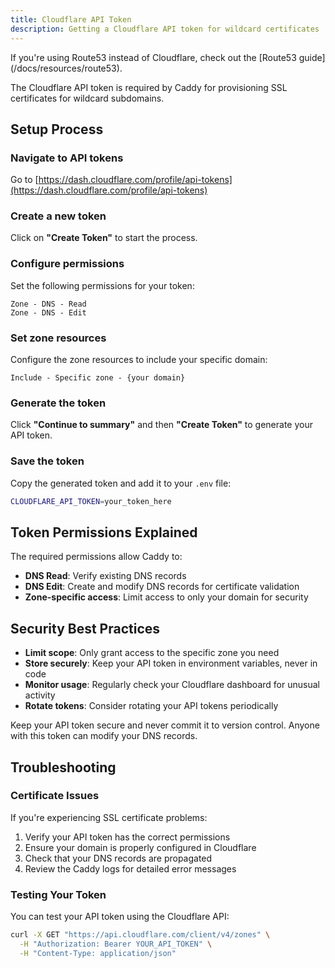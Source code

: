 ```yaml
---
title: Cloudflare API Token
description: Getting a Cloudflare API token for wildcard certificates
---
```



<Callout type="info">
  If you're using Route53 instead of Cloudflare, check out the [Route53 guide](/docs/resources/route53).
</Callout>

The Cloudflare API token is required by Caddy for provisioning SSL certificates for wildcard subdomains.

## Setup Process

### Navigate to API tokens

Go to [https://dash.cloudflare.com/profile/api-tokens](https://dash.cloudflare.com/profile/api-tokens)

### Create a new token

Click on **"Create Token"** to start the process.

### Configure permissions

Set the following permissions for your token:

```
Zone - DNS - Read
Zone - DNS - Edit
```

### Set zone resources

Configure the zone resources to include your specific domain:

```
Include - Specific zone - {your domain}
```

### Generate the token

Click **"Continue to summary"** and then **"Create Token"** to generate your API token.

### Save the token

Copy the generated token and add it to your `.env` file:

```bash
CLOUDFLARE_API_TOKEN=your_token_here
```

## Token Permissions Explained

The required permissions allow Caddy to:

- **DNS Read**: Verify existing DNS records
- **DNS Edit**: Create and modify DNS records for certificate validation
- **Zone-specific access**: Limit access to only your domain for security

## Security Best Practices

- **Limit scope**: Only grant access to the specific zone you need
- **Store securely**: Keep your API token in environment variables, never in code
- **Monitor usage**: Regularly check your Cloudflare dashboard for unusual activity
- **Rotate tokens**: Consider rotating your API tokens periodically

<Callout type="warning">
  Keep your API token secure and never commit it to version control. Anyone with this token can modify your DNS records.
</Callout>

## Troubleshooting

### Certificate Issues

If you're experiencing SSL certificate problems:

1. Verify your API token has the correct permissions
2. Ensure your domain is properly configured in Cloudflare
3. Check that your DNS records are propagated
4. Review the Caddy logs for detailed error messages

### Testing Your Token

You can test your API token using the Cloudflare API:

```bash
curl -X GET "https://api.cloudflare.com/client/v4/zones" \
  -H "Authorization: Bearer YOUR_API_TOKEN" \
  -H "Content-Type: application/json"
```
